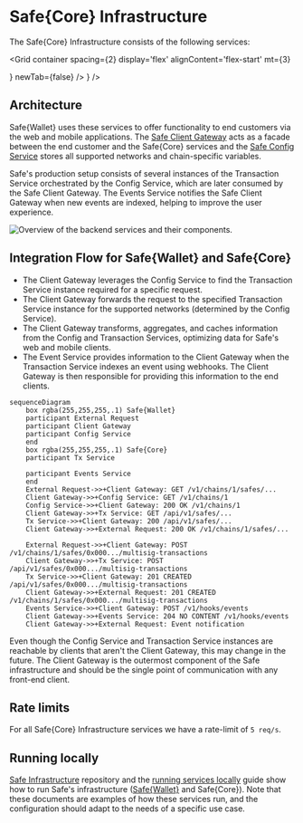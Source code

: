

# Safe\{Core\} Infrastructure

The Safe\{Core\} Infrastructure consists of the following services:

<Grid
  container
  spacing={2}
  display='flex'
  alignContent='flex-start'
  mt={3}
>
  <Grid item xs={12} md={6}>
    <CustomCard
      title={'Safe Transaction Service'}
      description={'The Safe Transaction Service tracks transactions related to Safe contracts using tracing on Mainnet, Sepolia, and Gnosis Chain. It uses event indexing for the other chains. For each supported network there is one instance of the Transaction Service.'}
      url={'./transaction-service-overview'}
      icon={<SafeCoreAPI />}
      newTab={false}
    />
  </Grid>
  <Grid item xs={12} md={6}>
    <CustomCard
      title={'Safe Events Service'}
      description={'The Events Service handles Safe indexing events and delivers them as HTTP webhooks, connection to the events queue processed by the Transaction Service. The service\'s database stores the configuration of webhook destinations.'}
      url={'https://github.com/safe-global/safe-events-service'}
      icon={<SafeCoreSDK />}
      />
  </Grid>
</Grid>

## Architecture

Safe\{Wallet\} uses these services to offer functionality to end customers via the web and mobile applications. The [Safe Client Gateway](https://github.com/safe-global/safe-client-gateway-nest) acts as a facade between the end customer and the Safe\{Core\} services and the [Safe Config Service](https://github.com/safe-global/safe-config-service) stores all supported networks and chain-specific variables.

Safe's production setup consists of several instances of the Transaction Service orchestrated by the Config Service, which are later consumed by the Safe Client Gateway. The Events Service notifies the Safe Client Gateway when new events are indexed, helping to improve the user experience.

![Overview of the backend services and their components.](../../assets/diagram-services.png)

## Integration Flow for Safe\{Wallet\} and Safe\{Core\}

- The Client Gateway leverages the Config Service to find the Transaction Service instance required for a specific request.
- The Client Gateway forwards the request to the specified Transaction Service instance for the supported networks (determined by the Config Service).
- The Client Gateway transforms, aggregates, and caches information from the Config and Transaction Services, optimizing data for Safe's web and mobile clients.
- The Event Service provides information to the Client Gateway when the Transaction Service indexes an event using webhooks. The Client Gateway is then responsible for providing this information to the end clients.

``` mermaid
sequenceDiagram
    box rgba(255,255,255,.1) Safe{Wallet}
    participant External Request
    participant Client Gateway
    participant Config Service
    end
    box rgba(255,255,255,.1) Safe{Core}
    participant Tx Service
    
    participant Events Service
    end
    External Request->>+Client Gateway: GET /v1/chains/1/safes/...
    Client Gateway->>+Config Service: GET /v1/chains/1
    Config Service->>+Client Gateway: 200 OK /v1/chains/1
    Client Gateway->>+Tx Service: GET /api/v1/safes/...
    Tx Service->>+Client Gateway: 200 /api/v1/safes/...
    Client Gateway->>+External Request: 200 OK /v1/chains/1/safes/...

    External Request->>+Client Gateway: POST /v1/chains/1/safes/0x000.../multisig-transactions
    Client Gateway->>+Tx Service: POST /api/v1/safes/0x000.../multisig-transactions
    Tx Service->>+Client Gateway: 201 CREATED /api/v1/safes/0x000.../multisig-transactions
    Client Gateway->>+External Request: 201 CREATED /v1/chains/1/safes/0x000.../multisig-transactions
    Events Service->>+Client Gateway: POST /v1/hooks/events
    Client Gateway->>+Events Service: 204 NO CONTENT /v1/hooks/events
    Client Gateway->>+External Request: Event notification
```

Even though the Config Service and Transaction Service instances are reachable by clients that aren't the Client Gateway, this may change in the future. The Client Gateway is the outermost component of the Safe infrastructure and should be the single point of communication with any front-end client.

## Rate limits

For all Safe\{Core\} Infrastructure services we have a rate-limit of `5 req/s`.

## Running locally

[Safe Infrastructure](https://github.com/safe-global/safe-infrastructure) repository and the [running services locally](https://github.com/safe-global/safe-infrastructure/blob/main/docs/running_locally.md) guide show how to run Safe's infrastructure ([Safe\{Wallet\}](https://app.safe.global) and Safe\{Core\}). Note that these documents are examples of how these services run, and the configuration should adapt to the needs of a specific use case.
